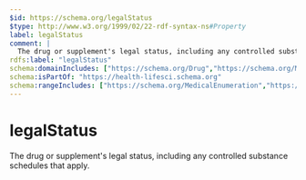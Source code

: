 ```yaml
---
$id: https://schema.org/legalStatus
$type: http://www.w3.org/1999/02/22-rdf-syntax-ns#Property
label: legalStatus
comment: |
  The drug or supplement's legal status, including any controlled substance schedules that apply.
rdfs:label: "legalStatus"
schema:domainIncludes: ["https://schema.org/Drug","https://schema.org/MedicalEntity","https://schema.org/DietarySupplement"]
schema:isPartOf: "https://health-lifesci.schema.org"
schema:rangeIncludes: ["https://schema.org/MedicalEnumeration","https://schema.org/DrugLegalStatus","https://schema.org/Text"]
---
```


# legalStatus

The drug or supplement's legal status, including any controlled substance schedules that apply.


